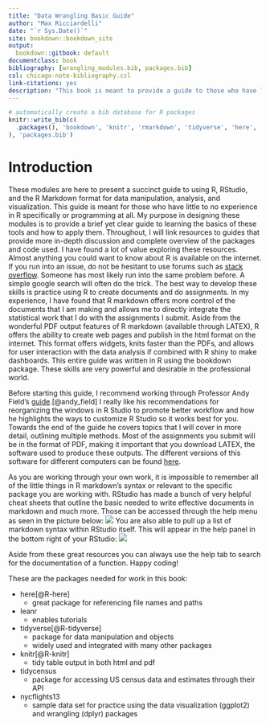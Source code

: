 ```yaml
---
title: "Data Wrangling Basic Guide"
author: "Max Ricciardelli"
date: "`r Sys.Date()`"
site: bookdown::bookdown_site
output:
  bookdown::gitbook: default
documentclass: book
bibliography: [wrangling_modules.bib, packages.bib]
csl: chicago-note-bibliography.csl
link-citations: yes
description: "This book is meant to provide a guide to those who have little to no experience in R and R studio to conceptions dealing with data and statistics. R is a powerful tool allowing highly customizable data visualization and offers many different formats and applications to users."
---
```


```r
# automatically create a bib database for R packages
knitr::write_bib(c(
  .packages(), 'bookdown', 'knitr', 'rmarkdown', 'tidyverse', 'here', 'leanr'
), 'packages.bib')
```

# Introduction {#intro}

These modules are here to present a succinct guide to using R, RStudio, and the R Markdown format for data manipulation, analysis, and visualization. This guide is meant for those who have little to no experience in R specifically or programming at all. My purpose in designing these modules is to provide a brief yet clear guide to learning the basics of these tools and how to apply them. Throughout, I will link resources to guides that provide more in-depth discussion and complete overview of the packages and code used. I have found a lot of value exploring these resources. Almost anything you could want to know about R is available on the internet. If you run into an issue, do not be hesitant to use forums such as [stack overflow](https://stackoverflow.com). Someone has most likely run into the same problem before. A simple google search will often do the trick. The best way to develop these skills is practice using R to create documents and do assignments. In my experience, I have found that R markdown offers more control of the documents that I am making and allows me to directly integrate the statistical work that I do with the assignments I submit. Aside from the wonderful PDF output features of R markdown (available through LATEX), R offers the ability to create web pages and publish in the html format on the internet. This format offers widgets, knits faster than the PDFs, and allows for user interaction with the data analysis if combined with R shiny to make dashboards. This entire guide was written in R using the bookdown package. These skills are very powerful and desirable in the professional world. 

Before starting this guide, I recommend working through Professor Andy Field's [guide](https://milton-the-cat.rocks/learnr/r/r_getting_started/#section-installing-r-and-rstudio).[@andy_field] I really like his recommendations for reorganizing the windows in R Studio to promote better workflow and how he highlights the ways to customize R Studio so it works best for you. Towards the end of the guide he covers topics that I will cover in more detail, outlining multiple methods. Most of the assignments you submit will be in the format of PDF, making it important that you download LATEX, the software used to produce these outputs. The different versions of this software for different computers can be found [here](https://www.latex-project.org/get/).

As you are working through your own work, it is impossible to remember all of the little things in 
R markdown's syntax or relevant to the specific package you are working with. RStudio has made a bunch of very helpful cheat sheets that outline the basic needed to write effective documents in markdown and much more. Those can be accessed through the help menu as seen in the picture below:
![](figures/cheatsheets.png)
You are also able to pull up a list of markdown syntax within RStudio itself. This will appear in the help panel in the bottom right of your RStudio:
![](figures/mkd_quickref.png)

Aside from these great resources you can always use the help tab to search for the documentation of a function. Happy coding!

These are the packages needed for work in this book:

* here[@R-here]
  + great package for referencing file names and paths
* leanr
  + enables tutorials
* tidyverse[@R-tidyverse]
  + package for data manipulation and objects
  + widely used and integrated with many other packages
* knitr[@R-knitr]
  + tidy table output in both html and pdf
* tidycensus
  + package for accessing US census data and estimates through their API
* nycflights13
  + sample data set for practice using the data visualization (ggplot2) and wrangling (dplyr) packages
  
